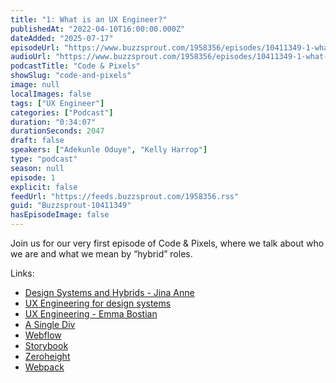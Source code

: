 ```yaml
---
title: "1: What is an UX Engineer?"
publishedAt: "2022-04-10T16:00:00.000Z"
dateAdded: "2025-07-17"
episodeUrl: "https://www.buzzsprout.com/1958356/episodes/10411349-1-what-is-an-ux-engineer.mp3"
audioUrl: "https://www.buzzsprout.com/1958356/episodes/10411349-1-what-is-an-ux-engineer.mp3"
podcastTitle: "Code & Pixels"
showSlug: "code-and-pixels"
image: null
localImages: false
tags: ["UX Engineer"]
categories: ["Podcast"]
duration: "0:34:07"
durationSeconds: 2047
draft: false
speakers: ["Adekunle Oduye", "Kelly Harrop"]
type: "podcast"
season: null
episode: 1
explicit: false
feedUrl: "https://feeds.buzzsprout.com/1958356.rss"
guid: "Buzzsprout-10411349"
hasEpisodeImage: false
---
```

Join us for our very first episode of Code & Pixels, where we talk about who we are and what we mean by “hybrid” roles.  
  
Links:

-   [Design Systems and Hybrids - Jina Anne](https://24ways.org/2017/design-systems-and-hybrids/)
-   [UX Engineering for design systems](https://kellyharrop.com/blog/2021/ux-engineering)
-   [UX Engineering - Emma Bostian](https://dev.to/emmabostian/ux-engineering-3hem)
-   [A Single Div](https://a.singlediv.com/)
-   [Webflow](https://webflow.com/)
-   [Storybook](https://github.com/storybookjs/storybook)
-   [Zeroheight](https://www.zeroheight.com/)
-   [Webpack](https://webpack.js.org/)
